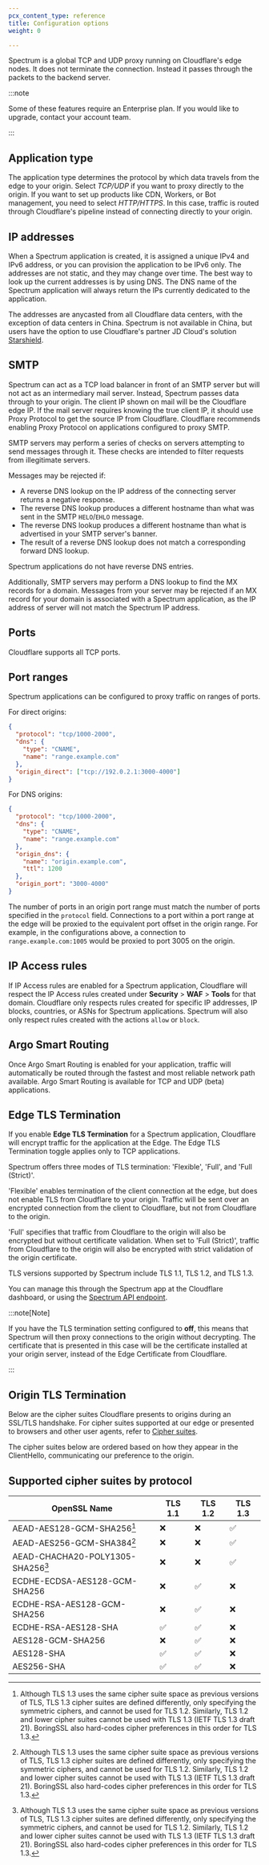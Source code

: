 ```yaml
---
pcx_content_type: reference
title: Configuration options
weight: 0

---
```


Spectrum is a global TCP and UDP proxy running on Cloudflare's edge nodes. It does not terminate the connection. Instead it passes through the packets to the backend server.

:::note


Some of these features require an Enterprise plan. If you would like to upgrade, contact your account team.


:::

## Application type

The application type determines the protocol by which data travels from the edge to your origin. Select *TCP/UDP* if you want to proxy directly to the origin. If you want to set up products like CDN, Workers, or Bot management, you need to select *HTTP/HTTPS*. In this case, traffic is routed through Cloudflare's pipeline instead of connecting directly to your origin.

## IP addresses

When a Spectrum application is created, it is assigned a unique IPv4 and IPv6 address, or you can provision the application to be IPv6 only. The addresses are not static, and they may change over time. The best way to look up the current addresses is by using DNS. The DNS name of the Spectrum application will always return the IPs currently dedicated to the application.

The addresses are anycasted from all Cloudflare data centers, with the exception of data centers in China. Spectrum is not available in China, but users have the option to use Cloudflare's partner JD Cloud's solution [Starshield](https://www.jdcloud.com/cn/products/starshield).

## SMTP

Spectrum can act as a TCP load balancer in front of an SMTP server but will not act as an intermediary mail server. Instead, Spectrum passes data through to your origin. The client IP shown on mail will be the Cloudflare edge IP. If the mail server requires knowing the true client IP, it should use Proxy Protocol to get the source IP from Cloudflare. Cloudflare recommends enabling Proxy Protocol on applications configured to proxy SMTP.

SMTP servers may perform a series of checks on servers attempting to send messages through it. These checks are intended to filter requests from illegitimate servers.

Messages may be rejected if:

* A reverse DNS lookup on the IP address of the connecting server returns a negative response.
* The reverse DNS lookup produces a different hostname than what was sent in the SMTP `HELO`/`EHLO` message.
* The reverse DNS lookup produces a different hostname than what is advertised in your SMTP server's banner.
* The result of a reverse DNS lookup does not match a corresponding forward DNS lookup.

Spectrum applications do not have reverse DNS entries.

Additionally, SMTP servers may perform a DNS lookup to find the MX records for a domain. Messages from your server may be rejected if an MX record for your domain is associated with a Spectrum application, as the IP address of server will not match the Spectrum IP address.

## Ports

Cloudflare supports all TCP ports.

## Port ranges

Spectrum applications can be configured to proxy traffic on ranges of ports.

For direct origins:

```json
{
  "protocol": "tcp/1000-2000",
  "dns": {
    "type": "CNAME",
    "name": "range.example.com"
  },
  "origin_direct": ["tcp://192.0.2.1:3000-4000"]
}
```

For DNS origins:

```json
{
  "protocol": "tcp/1000-2000",
  "dns": {
    "type": "CNAME",
    "name": "range.example.com"
  },
  "origin_dns": {
    "name": "origin.example.com",
    "ttl": 1200
  },
  "origin_port": "3000-4000"
}
```

The number of ports in an origin port range must match the number of ports specified in the `protocol` field.
Connections to a port within a port range at the edge will be proxied to the equivalent port offset in the origin range.
For example, in the configurations above, a connection to `range.example.com:1005` would be proxied to port 3005 on the origin.

## IP Access rules

If IP Access rules are enabled for a Spectrum application, Cloudflare will respect the IP Access rules created under **Security** > **WAF** > **Tools** for that domain. Cloudflare only respects rules created for specific IP addresses, IP blocks, countries, or ASNs for Spectrum applications. Spectrum will also only respect rules created with the actions `allow` or `block`.

## Argo Smart Routing

Once Argo Smart Routing is enabled for your application, traffic will automatically be routed through the fastest and most reliable network path available. Argo Smart Routing is available for TCP and UDP (beta) applications.

## Edge TLS Termination

If you enable **Edge TLS Termination** for a Spectrum application, Cloudflare will encrypt traffic for the application at the Edge. The Edge TLS Termination toggle applies only to TCP applications.

Spectrum offers three modes of TLS termination: 'Flexible', 'Full', and 'Full (Strict)'.

'Flexible' enables termination of the client connection at the edge, but does not enable TLS from Cloudflare to your origin. Traffic will be sent over an encrypted connection from the client to Cloudflare, but not from Cloudflare to the origin.

'Full' specifies that traffic from Cloudflare to the origin will also be encrypted but without certificate validation. When set to 'Full (Strict)', traffic from Cloudflare to the origin will also be encrypted with strict validation of the origin certificate.

TLS versions supported by Spectrum include TLS 1.1, TLS 1.2, and TLS 1.3.

You can manage this through the Spectrum app at the Cloudflare dashboard, or using the [Spectrum API endpoint](/api/operations/spectrum-applications-update-spectrum-application-configuration-using-a-name-for-the-origin).

:::note[Note]


If you have the TLS termination setting configured to **off**, this means that Spectrum will then proxy connections to the origin without decrypting. The certificate that is presented in this case will be the certificate installed at your origin server, instead of the Edge Certificate from Cloudflare.


:::

## Origin TLS Termination

Below are the cipher suites Cloudflare presents to origins during an SSL/TLS handshake. For cipher suites supported at our edge or presented to browsers and other user agents, refer to [Cipher suites](/ssl/edge-certificates/additional-options/cipher-suites/).

The cipher suites below are ordered based on how they appear in the ClientHello, communicating our preference to the origin.

## Supported cipher suites by protocol

| OpenSSL Name                      | TLS 1.1 | TLS 1.2 | TLS 1.3 |
| --------------------------------- | ------- | ------- | ------- |
| AEAD-AES128-GCM-SHA256[^1]        | ❌       | ❌       | ✅       |
| AEAD-AES256-GCM-SHA384[^1]        | ❌       | ❌       | ✅       |
| AEAD-CHACHA20-POLY1305-SHA256[^1] | ❌       | ❌       | ✅       |
| ECDHE-ECDSA-AES128-GCM-SHA256     | ❌       | ✅       | ❌       |
| ECDHE-RSA-AES128-GCM-SHA256       | ❌       | ✅       | ❌       |
| ECDHE-RSA-AES128-SHA              | ✅       | ✅       | ❌       |
| AES128-GCM-SHA256                 | ❌       | ✅       | ❌       |
| AES128-SHA                        | ✅       | ✅       | ❌       |
| AES256-SHA                        | ✅       | ✅       | ❌       |

[^1]: Although TLS 1.3 uses the same cipher suite space as previous versions of TLS, TLS 1.3 cipher suites are defined differently, only specifying the symmetric ciphers, and cannot be used for TLS 1.2. Similarly, TLS 1.2 and lower cipher suites cannot be used with TLS 1.3 (IETF TLS 1.3 draft 21). BoringSSL also hard-codes cipher preferences in this order for TLS 1.3.
